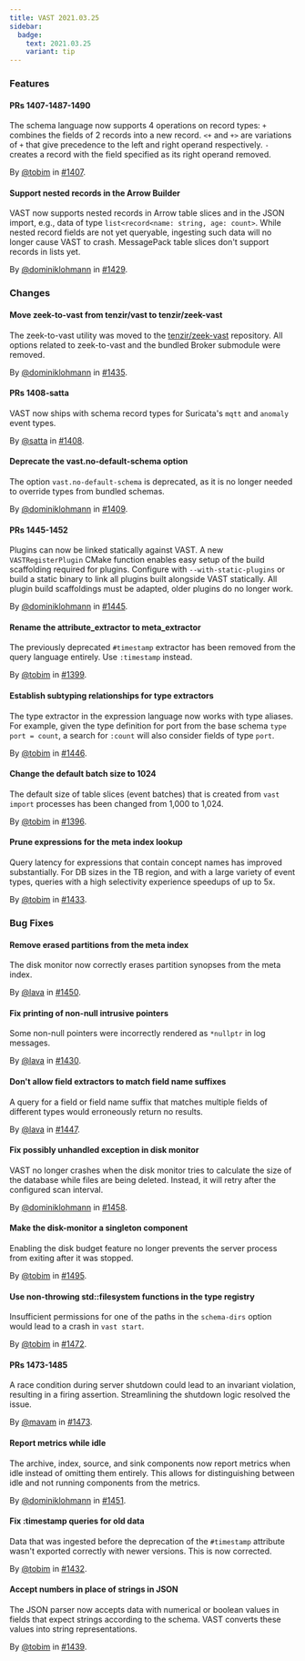 ```yaml
---
title: VAST 2021.03.25
sidebar:
  badge:
    text: 2021.03.25
    variant: tip
---
```


### Features

#### PRs 1407-1487-1490

The schema language now supports 4 operations on record types: `+` combines the
fields of 2 records into a new record. `<+` and `+>` are variations of `+` that
give precedence to the left and right operand respectively. `-` creates a record
with the field specified as its right operand removed.

By [@tobim](https://github.com/tobim) in [#1407](https://github.com/tenzir/tenzir/pull/1407).

#### Support nested records in the Arrow Builder

VAST now supports nested records in Arrow table slices and in the JSON import,
e.g., data of type `list<record<name: string, age: count>`. While nested record
fields are not yet queryable, ingesting such data will no longer cause VAST to
crash. MessagePack table slices don't support records in lists yet.

By [@dominiklohmann](https://github.com/dominiklohmann) in [#1429](https://github.com/tenzir/tenzir/pull/1429).

### Changes

#### Move zeek-to-vast from tenzir/vast to tenzir/zeek-vast

The zeek-to-vast utility was moved to the
[tenzir/zeek-vast](https://github.com/tenzir/zeek-vast) repository. All options
related to zeek-to-vast and the bundled Broker submodule were removed.

By [@dominiklohmann](https://github.com/dominiklohmann) in [#1435](https://github.com/tenzir/tenzir/pull/1435).

#### PRs 1408-satta

VAST now ships with schema record types for Suricata's `mqtt` and `anomaly`
event types.

By [@satta](https://github.com/satta) in [#1408](https://github.com/tenzir/tenzir/pull/1408).

#### Deprecate the vast.no-default-schema option

The option `vast.no-default-schema` is deprecated, as it is no longer needed to
override types from bundled schemas.

By [@dominiklohmann](https://github.com/dominiklohmann) in [#1409](https://github.com/tenzir/tenzir/pull/1409).

#### PRs 1445-1452

Plugins can now be linked statically against VAST. A new `VASTRegisterPlugin`
CMake function enables easy setup of the build scaffolding required for plugins.
Configure with `--with-static-plugins` or build a static binary to link all
plugins built alongside VAST statically. All plugin build scaffoldings must be
adapted, older plugins do no longer work.

By [@dominiklohmann](https://github.com/dominiklohmann) in [#1445](https://github.com/tenzir/tenzir/pull/1445).

#### Rename the attribute_extractor to meta_extractor

The previously deprecated `#timestamp` extractor has been removed from the query
language entirely. Use `:timestamp` instead.

By [@tobim](https://github.com/tobim) in [#1399](https://github.com/tenzir/tenzir/pull/1399).

#### Establish subtyping relationships for type extractors

The type extractor in the expression language now works with type aliases. For
example, given the type definition for port from the base schema `type port =
count`, a search for `:count` will also consider fields of type `port`.

By [@tobim](https://github.com/tobim) in [#1446](https://github.com/tenzir/tenzir/pull/1446).

#### Change the default batch size to 1024

The default size of table slices (event batches) that is created from `vast
import` processes has been changed from 1,000 to 1,024.

By [@tobim](https://github.com/tobim) in [#1396](https://github.com/tenzir/tenzir/pull/1396).

#### Prune expressions for the meta index lookup

Query latency for expressions that contain concept names has improved
substantially. For DB sizes in the TB region, and with a large variety of event
types, queries with a high selectivity experience speedups of up to 5x.

By [@tobim](https://github.com/tobim) in [#1433](https://github.com/tenzir/tenzir/pull/1433).

### Bug Fixes

#### Remove erased partitions from the meta index

The disk monitor now correctly erases partition synopses from the meta index.

By [@lava](https://github.com/lava) in [#1450](https://github.com/tenzir/tenzir/pull/1450).

#### Fix printing of non-null intrusive pointers

Some non-null pointers were incorrectly rendered as `*nullptr` in log messages.

By [@lava](https://github.com/lava) in [#1430](https://github.com/tenzir/tenzir/pull/1430).

#### Don't allow field extractors to match field name suffixes

A query for a field or field name suffix that matches multiple fields of
different types would erroneously return no results.

By [@lava](https://github.com/lava) in [#1447](https://github.com/tenzir/tenzir/pull/1447).

#### Fix possibly unhandled exception in disk monitor

VAST no longer crashes when the disk monitor tries to calculate the size of the
database while files are being deleted. Instead, it will retry after the
configured scan interval.

By [@dominiklohmann](https://github.com/dominiklohmann) in [#1458](https://github.com/tenzir/tenzir/pull/1458).

#### Make the disk-monitor a singleton component

Enabling the disk budget feature no longer prevents the server process from
exiting after it was stopped.

By [@tobim](https://github.com/tobim) in [#1495](https://github.com/tenzir/tenzir/pull/1495).

#### Use non-throwing std::filesystem functions in the type registry

Insufficient permissions for one of the paths in the `schema-dirs` option would
lead to a crash in `vast start`.

By [@tobim](https://github.com/tobim) in [#1472](https://github.com/tenzir/tenzir/pull/1472).

#### PRs 1473-1485

A race condition during server shutdown could lead to an invariant violation,
resulting in a firing assertion. Streamlining the shutdown logic resolved the
issue.

By [@mavam](https://github.com/mavam) in [#1473](https://github.com/tenzir/tenzir/pull/1473).

#### Report metrics while idle

The archive, index, source, and sink components now report metrics when idle
instead of omitting them entirely. This allows for distinguishing between idle
and not running components from the metrics.

By [@dominiklohmann](https://github.com/dominiklohmann) in [#1451](https://github.com/tenzir/tenzir/pull/1451).

#### Fix :timestamp queries for old data

Data that was ingested before the deprecation of the `#timestamp` attribute
wasn't exported correctly with newer versions. This is now corrected.

By [@tobim](https://github.com/tobim) in [#1432](https://github.com/tenzir/tenzir/pull/1432).

#### Accept numbers in place of strings in JSON

The JSON parser now accepts data with numerical or boolean values in fields that
expect strings according to the schema. VAST converts these values into string
representations.

By [@tobim](https://github.com/tobim) in [#1439](https://github.com/tenzir/tenzir/pull/1439).
